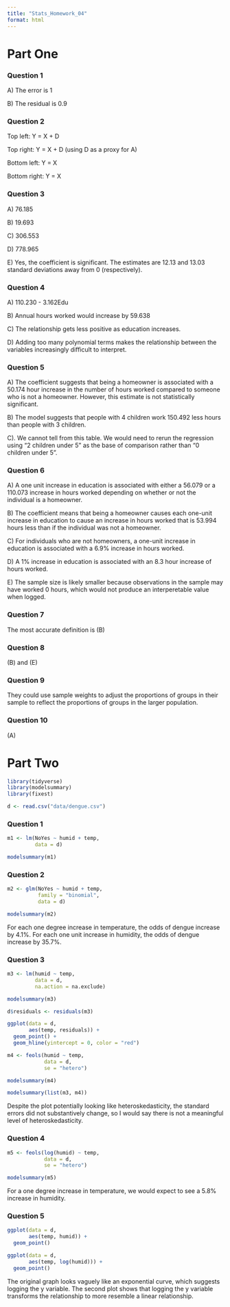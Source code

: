 ```yaml
---
title: "Stats_Homework_04"
format: html
---
```


# Part One

### Question 1

A\) The error is 1

B\) The residual is 0.9

### Question 2

Top left: Y = X + D

Top right: Y = X + D (using D as a proxy for A)

Bottom left: Y = X

Bottom right: Y = X

### Question 3

A\) 76.185

B\) 19.693

C\) 306.553

D\) 778.965

E\) Yes, the coefficient is significant. The estimates are 12.13 and 13.03 standard deviations away from 0 (respectively).

### Question 4

A\) 110.230 - 3.162Edu

B\) Annual hours worked would increase by 59.638

C\) The relationship gets less positive as education increases.

D\) Adding too many polynomial terms makes the relationship between the variables increasingly difficult to interpret.

### Question 5

A\) The coefficient suggests that being a homeowner is associated with a 50.174 hour increase in the number of hours worked compared to someone who is not a homeowner. However, this estimate is not statistically significant.

B\) The model suggests that people with 4 children work 150.492 less hours than people with 3 children.

C). We cannot tell from this table. We would need to rerun the regression using "2 children under 5" as the base of comparison rather than "0 children under 5".

### Question 6

A\) A one unit increase in education is associated with either a 56.079 or a 110.073 increase in hours worked depending on whether or not the individual is a homeowner.

B\) The coefficient means that being a homeowner causes each one-unit increase in education to cause an increase in hours worked that is 53.994 hours less than if the individual was not a homeowner.

C\) For individuals who are not homeowners, a one-unit increase in education is associated with a 6.9% increase in hours worked.

D\) A 1% increase in education is associated with an 8.3 hour increase of hours worked.

E\) The sample size is likely smaller because observations in the sample may have worked 0 hours, which would not produce an interperetable value when logged.

### Question 7

The most accurate definition is (B)

### Question 8

\(B\) and (E)

### Question 9

They could use sample weights to adjust the proportions of groups in their sample to reflect the proportions of groups in the larger population.

### Question 10

\(A\)

# Part Two

```r
library(tidyverse)
library(modelsummary)
library(fixest)
```

```r
d <- read.csv("data/dengue.csv")
```

### Question 1

```r
m1 <- lm(NoYes ~ humid + temp,
         data = d)

modelsummary(m1)
```

### Question 2

```r
m2 <- glm(NoYes ~ humid + temp,
          family = "binomial",
          data = d)

modelsummary(m2)
```

For each one degree increase in temperature, the odds of dengue increase by 4.1%. For each one unit increase in humidity, the odds of dengue increase by 35.7%.

### Question 3

```r
m3 <- lm(humid ~ temp,
         data = d,
         na.action = na.exclude)

modelsummary(m3)
```

```r
d$residuals <- residuals(m3)
```

```r
ggplot(data = d,
       aes(temp, residuals)) +
  geom_point() +
  geom_hline(yintercept = 0, color = "red")
```

```r
m4 <- feols(humid ~ temp, 
            data = d, 
            se = "hetero")

modelsummary(m4)
```

```r
modelsummary(list(m3, m4))
```

Despite the plot potentially looking like heteroskedasticity, the standard errors did not substantively change, so I would say there is not a meaningful level of heteroskedasticity.

### Question 4

```r
m5 <- feols(log(humid) ~ temp,
            data = d,
            se = "hetero")

modelsummary(m5)
```

For a one degree increase in temperature, we would expect to see a 5.8% increase in humidity.

### Question 5

```r
ggplot(data = d,
       aes(temp, humid)) +
  geom_point()

ggplot(data = d,
       aes(temp, log(humid))) +
  geom_point()
```

The original graph looks vaguely like an exponential curve, which suggests logging the y variable. The second plot shows that logging the y variable transforms the relationship to more resemble a linear relationship.
